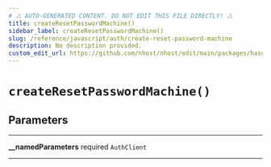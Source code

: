 ```yaml
---
# ⚠️ AUTO-GENERATED CONTENT. DO NOT EDIT THIS FILE DIRECTLY! ⚠️
title: createResetPasswordMachine()
sidebar_label: createResetPasswordMachine()
slug: /reference/javascript/auth/create-reset-password-machine
description: No description provided.
custom_edit_url: https://github.com/nhost/nhost/edit/main/packages/hasura-auth-js/src/machines/reset-password.ts#L26
---
```


# `createResetPasswordMachine()`

## Parameters

---

**<span className="parameter-name">\_\_namedParameters</span>** <span className="optional-status">required</span> <code>AuthClient</code>

---
